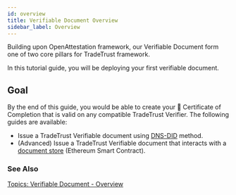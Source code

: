 ```yaml
---
id: overview
title: Verifiable Document Overview
sidebar_label: Overview
---
```



<Flow />

Building upon OpenAttestation framework, our Verifiable Document form one of two core pillars for TradeTrust framework.

In this tutorial guide, you will be deploying your first verifiable document.

## Goal

By the end of this guide, you would be able to create your 📜 Certificate of Completion that is valid on any compatible TradeTrust Verifier. The following guides are available:

- Issue a TradeTrust Verifiable document using [DNS-DID](/docs/topics/introduction/issuer-method-dns-did) method.
- (Advanced) Issue a TradeTrust Verifiable document that interacts with a [document store](/docs/tutorial/verifiable-documents/advanced/document-store/overview) (Ethereum Smart Contract).

### See Also

[Topics: Verifiable Document - Overview](/docs/topics/verifying-documents/overview)
